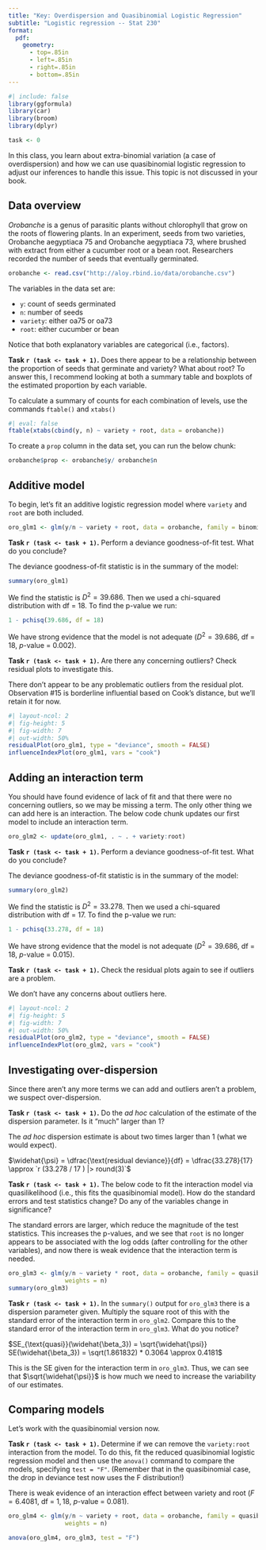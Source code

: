 ```yaml
---
title: "Key: Overdispersion and Quasibinomial Logistic Regression"
subtitle: "Logistic regression -- Stat 230"
format:
  pdf:
    geometry:
      - top=.85in
      - left=.85in
      - right=.85in
      - bottom=.85in
---
```


```r
#| include: false
library(ggformula)
library(car)
library(broom)
library(dplyr)

task <- 0
```

In this class, you learn about extra-binomial variation (a case of overdispersion) and how we can use quasibinomial logistic regression to adjust our inferences to handle this issue. This topic is not discussed in your book.


## Data overview

*Orobanche* is a genus of parasitic plants without chlorophyll that grow on the roots of flowering plants. In an experiment, seeds from two varieties, Orobanche aegyptiaca 75 and Orobanche aegyptiaca 73, where brushed with extract from either a cucumber root or a bean root. Researchers recorded the number of seeds that eventually germinated.

```r
orobanche <- read.csv("http://aloy.rbind.io/data/orobanche.csv")
```

The variables in the data set are:

- `y`: count of seeds germinated
- `n`: number of seeds
- `variety`: either oa75 or oa73
- `root`: either cucumber or bean


Notice that both explanatory variables are categorical (i.e., factors). 

**Task `r (task <- task + 1)`.** Does there appear to be a relationship between the proportion of seeds that germinate and variety? What about root? To answer this, I recommend looking at both a summary table and boxplots of the estimated proportion by each variable.

To calculate a summary of counts for each combination of levels, use the commands `ftable()` and `xtabs()`
```r
#| eval: false
ftable(xtabs(cbind(y, n) ~ variety + root, data = orobanche))
```

To create a `prop` column in the data set, you can run the below chunk:
```r
orobanche$prop <- orobanche$y/ orobanche$n
```



## Additive model

To begin, let's fit an additive logistic regression model where `variety` and `root` are both included.

```r
oro_glm1 <- glm(y/n ~ variety + root, data = orobanche, family = binomial, weights = n)
```

**Task `r (task <- task + 1)`.** Perform a deviance goodness-of-fit test. What do you conclude?

The deviance goodness-of-fit statistic is in the summary of the model:

```r
summary(oro_glm1)
```

We find the statistic is $D^2 = 39.686$. Then we used a chi-squared distribution with df = 18. To find the p-value we run:
```r
1 - pchisq(39.686, df = 18)
```

We have strong evidence that the model is not adequate ($D^2 = 39.686$, df = 18, $p$-value = 0.002).



**Task `r (task <- task + 1)`.** Are there any concerning outliers? Check residual plots to investigate this.

There don't appear to be any problematic outliers from the residual plot. Observation #15 is borderline influential based on Cook's distance, but we'll retain it for now.

```r
#| layout-ncol: 2
#| fig-height: 5
#| fig-width: 7
#| out-width: 50%
residualPlot(oro_glm1, type = "deviance", smooth = FALSE)
influenceIndexPlot(oro_glm1, vars = "cook")
```



## Adding an interaction term

You should have found evidence of lack of fit and that there were no concerning outliers, so we may be missing a term. The only other thing we can add here is an interaction. The below code chunk updates our first model to include an interaction term.

```r
oro_glm2 <- update(oro_glm1, . ~ . + variety:root)
```

**Task `r (task <- task + 1)`.** Perform a deviance goodness-of-fit test. What do you conclude?

The deviance goodness-of-fit statistic is in the summary of the model:

```r
summary(oro_glm2)
```

We find the statistic is $D^2 = 33.278$. Then we used a chi-squared distribution with df = 17. To find the p-value we run:
```r
1 - pchisq(33.278, df = 18)
```

We have strong evidence that the model is not adequate ($D^2 = 39.686$, df = 18, $p$-value = 0.015).


**Task `r (task <- task + 1)`.** Check the residual plots again to see if outliers are a problem.

We don't have any concerns about outliers here.

```r
#| layout-ncol: 2
#| fig-height: 5
#| fig-width: 7
#| out-width: 50%
residualPlot(oro_glm2, type = "deviance", smooth = FALSE)
influenceIndexPlot(oro_glm2, vars = "cook")
```




## Investigating over-dispersion

Since there aren't any more terms we can add and outliers aren't a problem, we suspect over-dispersion. 

**Task `r (task <- task + 1)`.** Do the *ad hoc* calculation of the estimate of the dispersion parameter. Is it "much" larger than 1?

The *ad hoc* dispersion estimate is about two times larger than 1 (what we would expect).

$\widehat{\psi} = \dfrac{\text{residual deviance}}{df} = \dfrac{33.278}{17} \approx `r (33.278 / 17 ) |> round(3)`$


**Task `r (task <- task + 1)`.** The below code to fit the interaction model via quasilikelihood (i.e., this fits the quasibinomial model). How do the standard errors and test statistics change? Do any of the variables change in significance?

The standard errors are larger, which reduce the magnitude of the test statistics. This increases the p-values, and we see that `root` is no longer appears to be associated with the log odds (after controlling for the other variables), and now there is weak evidence that the interaction term is needed.

```r
oro_glm3 <- glm(y/n ~ variety * root, data = orobanche, family = quasibinomial, 
                weights = n)
summary(oro_glm3)
```

**Task `r (task <- task + 1)`.** In the `summary()` output for `oro_glm3` there is a dispersion parameter given. Multiply the square root of this with the standard error of the interaction term in  `oro_glm2`. Compare this to the standard error of the interaction term in  `oro_glm3`. What do you notice?

$SE_{\text{quasi}}(\widehat{\beta_3}) = \sqrt{\widehat{\psi}} SE(\widehat{\beta_3}) = \sqrt(1.861832) * 0.3064 \approx 0.4181$

This is the SE given for the interaction term in   `oro_glm3`. Thus, we can see that $\sqrt{\widehat{\psi}}$ is how much we need to increase the variability of our estimates.



## Comparing models

Let's work with the quasibinomial version now. 


**Task `r (task <- task + 1)`.** Determine if we can remove the `variety:root` interaction from the model. To do this, fit the reduced quasibinomial logistic regression model and then use the `anova()` command to compare the models, specifying `test = "F"`. (Remember that in the quasibinomial case, the drop in deviance test now uses the F distribution!)

There is weak evidence of an interaction effect between variety and root ($F=6.4081$, df = $1, 18$, $p$-value = 0.081).

```r
oro_glm4 <- glm(y/n ~ variety + root, data = orobanche, family = quasibinomial, 
                weights = n)

anova(oro_glm4, oro_glm3, test = "F")
```

